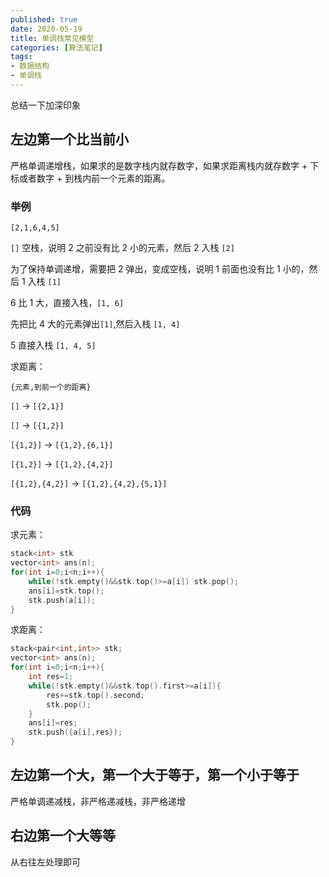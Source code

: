 ```yaml
---
published: true
date: 2020-05-19
title: 单调栈常见模型
categories: [算法笔记]
tags:
- 数据结构
- 单调栈
---
```

总结一下加深印象


## 左边第一个比当前小

严格单调递增栈，如果求的是数字栈内就存数字，如果求距离栈内就存数字 + 下标或者数字 + 到栈内前一个元素的距离。

### 举例

`[2,1,6,4,5]`

`[]` 空栈，说明 2 之前没有比 2 小的元素，然后 2 入栈 `[2]`

为了保持单调递增，需要把 2 弹出，变成空栈，说明 1 前面也没有比 1 小的，然后 1 入栈 `[1]`

6 比 1 大，直接入栈，`[1, 6]`

先把比 4 大的元素弹出`[1]`,然后入栈 `[1, 4]`

5 直接入栈 `[1, 4, 5]`

求距离：

`{元素,到前一个的距离}`

`[]` -> `[{2,1}]`

`[]` -> `[{1,2}]`

`[{1,2}]` -> `[{1,2},{6,1}]`

`[{1,2}]` -> `[{1,2},{4,2}]`

`[{1,2},{4,2}]` -> `[{1,2},{4,2},{5,1}]`

### 代码

求元素：

```cpp
stack<int> stk
vector<int> ans(n);
for(int i=0;i<n;i++){
    while(!stk.empty()&&stk.top()>=a[i]) stk.pop();
    ans[i]=stk.top();
    stk.push(a[i]);
}
```

求距离：

```cpp
stack<pair<int,int>> stk;
vector<int> ans(n);
for(int i=0;i<n;i++){
    int res=1;
    while(!stk.empty()&&stk.top().first>=a[i]){
        res+=stk.top().second;
        stk.pop();
    }
    ans[i]=res;
    stk.push({a[i],res});
}
```

## 左边第一个大，第一个大于等于，第一个小于等于

严格单调递减栈，非严格递减栈，非严格递增

## 右边第一个大等等

从右往左处理即可
